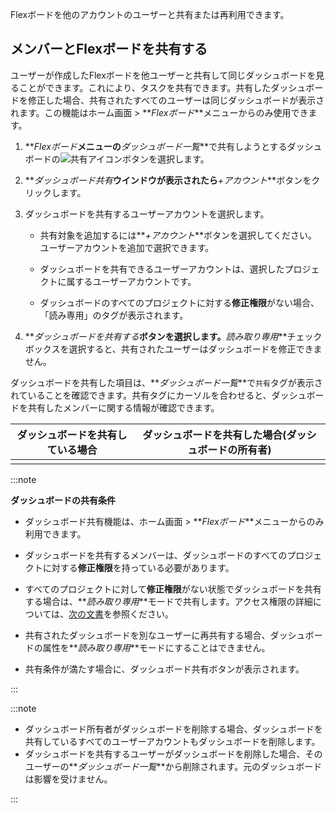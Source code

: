 Flexボードを他のアカウントのユーザーと共有または再利用できます。

## メンバーとFlexボードを共有する

ユーザーが作成したFlexボードを他ユーザーと共有して同じダッシュボードを見ることができます。これにより、タスクを共有できます。共有したダッシュボードを修正した場合、共有されたすべてのユーザーは同じダッシュボードが表示されます。この機能はホーム画面 > **_Flexボード_**メニューからのみ使用できます。

1.  **_Flexボード_**メニューの**_ダッシュボード一覧_**で共有しようとするダッシュボードの![共有アイコン](/img/ico-flexboard-share.svg)ボタンを選択します。

    <ImgLang img="flexboard-share-01.png" desc="Flexボード共有" />

2.  **_ダッシュボード共有_**ウインドウが表示されたら**_+アカウント_**ボタンをクリックします。

    <ImgLang img="flexboard-share-02.png" desc="Flexボード共有" />

3.  ダッシュボードを共有するユーザーアカウントを選択します。

    <ImgLang img="flexboard-share-06.png" desc="Flexボード共有" />

    -   共有対象を追加するには**_+アカウント_**ボタンを選択してください。ユーザーアカウントを追加で選択できます。

    -   ダッシュボードを共有できるユーザーアカウントは、選択したプロジェクトに属するユーザーアカウントです。

    -   ダッシュボードのすべてのプロジェクトに対する**修正権限**がない場合、「読み専用」のタグが表示されます。

4.  **_ダッシュボードを共有する_**ボタンを選択します。**_読み取り専用_**チェックボックスを選択すると、共有されたユーザーはダッシュボードを修正できません。

    <ImgLang img="flexboard-share-03.png" desc="Flexボード共有" />

ダッシュボードを共有した項目は、**_ダッシュボード一覧_**で`共有`タグが表示されていることを確認できます。共有タグにカーソルを合わせると、ダッシュボードを共有したメンバーに関する情報が確認できます。

| ダッシュボードを共有している場合                                          | ダッシュボードを共有した場合(ダッシュボードの所有者)                               |
| --------------------------------------------------------- | --------------------------------------------------------- |
| <ImgLang img="flexboard-share-04.png" desc="Flexボード共有" /> | <ImgLang img="flexboard-share-05.png" desc="Flexボード共有" /> |

:::note 

**ダッシュボードの共有条件**

-   ダッシュボード共有機能は、ホーム画面 > **_Flexボード_**メニューからのみ利用できます。

-   ダッシュボードを共有するメンバーは、ダッシュボードのすべてのプロジェクトに対する**修正権限**を持っている必要があります。 

-   すべてのプロジェクトに対して**修正権限**がない状態でダッシュボードを共有する場合は、**_読み取り専用_**モードで共有します。アクセス権限の詳細については、[次の文書](../project/project-structure)を参照ください。

-   共有されたダッシュボードを別なユーザーに再共有する場合、ダッシュボードの属性を**_読み取り専用_**モードにすることはできません。

-   共有条件が満たす場合に、ダッシュボード共有ボタンが表示されます。

    <ImgLang img="flexboard-sharable-list.png" desc="Flexボード共有" />

:::

:::note

-   ダッシュボード所有者がダッシュボードを削除する場合、ダッシュボードを共有しているすべてのユーザーアカウントもダッシュボードを削除します。
-   ダッシュボードを共有するユーザーがダッシュボードを削除した場合、そのユーザーの**_ダッシュボード一覧_**から削除されます。元のダッシュボードは影響を受けません。

:::
